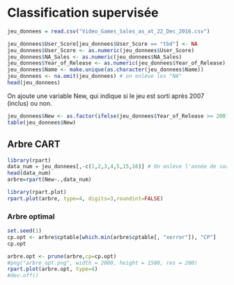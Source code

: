 # Classification supervisée

```r
jeu_donnees = read.csv("Video_Games_Sales_as_at_22_Dec_2016.csv")

jeu_donnees$User_Score[jeu_donnees$User_Score == "tbd"] <- NA
jeu_donnees$User_Score <- as.numeric(jeu_donnees$User_Score)
jeu_donnees$NA_Sales <- as.numeric(jeu_donnees$NA_Sales)
jeu_donnees$Year_of_Release <- as.numeric(jeu_donnees$Year_of_Release)
jeu_donnees$Name <- make.unique(as.character(jeu_donnees$Name))
jeu_donnees <- na.omit(jeu_donnees) # on enlève les "NA"
head(jeu_donnees)
```

On ajoute une variable New, qui indique si le jeu est sorti après 2007 (inclus) ou non.

```r
jeu_donnees$New <- as.factor(ifelse(jeu_donnees$Year_of_Release >= 2007, 1, 0))
table(jeu_donnees$New)
```

## Arbre CART

```r
library(rpart)
data_num = jeu_donnees[,-c(1,2,3,4,5,15,16)] # On enlève l'année de sortie des jeux qui explique entièrement la variable New
head(data_num)
arbre=rpart(New~.,data_num)
```

```r
library(rpart.plot)
rpart.plot(arbre, type=4, digits=3,roundint=FALSE)
```

### Arbre optimal

```r
set.seed(1)
cp.opt <- arbre$cptable[which.min(arbre$cptable[, "xerror"]), "CP"]
cp.opt
```

```r
arbre.opt <- prune(arbre,cp=cp.opt)
#png("arbre_opt.png", width = 2000, height = 1500, res = 200)
rpart.plot(arbre.opt, type=4)
#dev.off()
```

